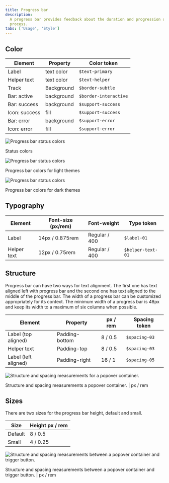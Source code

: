 ```yaml
---
title: Progress bar
description:
  A progress bar provides feedback about the duration and progression of a
  process.
tabs: ['Usage', 'Style']
---
```


## Color

| Element       | Property   | Color token           |
| ------------- | ---------- | --------------------- |
| Label         | text color | `$text-primary`       |
| Helper text   | text color | `$text-helper`        |
| Track         | Background | `$border-subtle`      |
| Bar: active   | background | `$border-interactive` |
| Bar: success  | background | `$support-success`    |
| Icon: success | fill       | `$support-success`    |
| Bar: error    | background | `$support-error`      |
| Icon: error   | fill       | `$support-error`      |

<Row>
<Column colLg={8}>

![Progress bar status colors](images/progress-bar-style-1.png)

<Caption>Status colors</Caption>

</Column>
</Row>

<Row>
<Column colLg={12}>

![Progress bar status colors](images/progress-bar-style-2.png)

<Caption>Progress bar colors for light themes</Caption>

</Column>
</Row>

<Row>
<Column colLg={12}>

![Progress bar status colors](images/progress-bar-style-3.png)

<Caption>Progress bar colors for dark themes</Caption>

</Column>
</Row>

## Typography

| Element     | Font-size (px/rem) | Font-weight   | Type token        |
| ----------- | ------------------ | ------------- | ----------------- |
| Label       | 14px / 0.875rem    | Regular / 400 | `$label-01`       |
| Helper text | 12px / 0.75rem     | Regular / 400 | `$helper-text-01` |

## Structure

Progress bar can have two ways for text alignment. The first one has text
aligned left with progress bar and the second one has text aligned to the middle
of the progress bar. The width of a progress bar can be customized appropriately
for its context. The minimum width of a progress bar is 48px and keep its width
to a maximum of six columns when possible.

| Element              | Property       | px / rem | Spacing token |
| -------------------- | -------------- | -------- | ------------- |
| Label (top aligned)  | Padding-bottom | 8 / 0.5  | `$spacing-03` |
| Helper text          | Padding-top    | 8 / 0.5  | `$spacing-03` |
| Label (left aligned) | Padding-right  | 16 / 1   | `$spacing-05` |

<div className="image--fixed">

![Structure and spacing measurements for a popover container.](images/progress-bar-style-4.png)

</div>

<Caption>
  Structure and spacing measurements a popover container. | px / rem
</Caption>

## Sizes

There are two sizes for the progress bar height, default and small.

| Size    | Height px / rem |
| ------- | --------------- |
| Default | 8 / 0.5         |
| Small   | 4 / 0.25        |

<div className="image--fixed">

![Structure and spacing measurements between a popover container and trigger button.](images/progress-bar-style-5.png)

</div>

<Caption>
  Structure and spacing measurements between a popover container and trigger
  button. | px / rem
</Caption>
